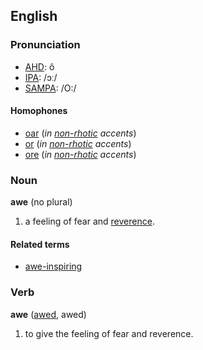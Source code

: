 ==English==
===Pronunciation===
*[[w:AHD|AHD]]: ô
*[[w:IPA|IPA]]: /ɔː/
*[[w:SAMPA|SAMPA]]: /O:/

====Homophones====
*[[oar]] (''in [[non-rhotic]] accents'')
*[[or]] (''in [[non-rhotic]] accents'')
*[[ore]] (''in [[non-rhotic]] accents'')

===Noun===
'''awe''' (no plural)

# a feeling of fear and [[reverence]].

====Related terms====
*[[awe-inspiring]]

===Verb===
'''awe''' ([[awed]], awed)

# to give the feeling of fear and reverence.